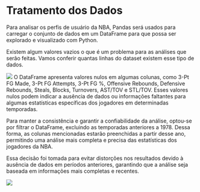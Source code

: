 # Tratamento dos Dados

Para analisar os perfis de usuário da NBA, Pandas será usados para carregar o conjunto de dados em um DataFrame para que possa ser explorado e visualizado com Python.

Existem algum valores vazios o que é um problema para as análises que serão feitas. Vamos conferir quantas linhas do dataset existem esse tipo de dados.

![](imagens/1.png)
O DataFrame apresenta valores nulos em algumas colunas, como 3-Pt FG Made, 3-Pt FG Attempts, 3-Pt FG %, Offensive Rebounds, Defensive Rebounds, Steals, Blocks, Turnovers, AST/TOV e STL/TOV. Esses valores nulos podem indicar a ausência de dados ou informações faltantes para algumas estatísticas específicas dos jogadores em determinadas temporadas.

Para manter a consistência e garantir a confiabilidade da análise, optou-se por filtrar o DataFrame, excluindo as temporadas anteriores a 1978. Dessa forma, as colunas mencionadas estarão preenchidas a partir desse ano, permitindo uma análise mais completa e precisa das estatísticas dos jogadores da NBA.

Essa decisão foi tomada para evitar distorções nos resultados devido à ausência de dados em períodos anteriores, garantindo que a análise seja baseada em informações mais completas e recentes.

![](imagens/2.png)
